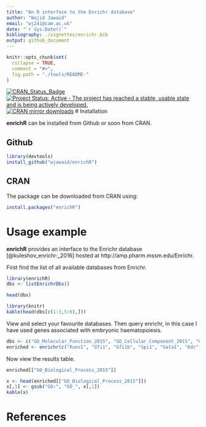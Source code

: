 ```yaml
---
title: "An R interface to the Enrichr database"
author: "Wajid Jawaid"
email: "wj241@cam.ac.uk"
date: "`r Sys.Date()`"
bibliography: ./vignettes/enrichr.bib
output: github_document
---
```


<!-- README.md is generated from README.Rmd. Please edit that file -->

```r
knitr::opts_chunk$set(
  collapse = TRUE,
  comment = "#>",
  fig.path = "./tools/README-"
)
```

[![CRAN_Status_Badge](http://www.r-pkg.org/badges/version/enrichR)](https://cran.r-project.org/package=enrichR)
[![Project Status: Active - The project has reached a stable, usable state and is being actively developed.](http://www.repostatus.org/badges/latest/active.svg)](http://www.repostatus.org/#active)
[![CRAN mirror downloads](http://cranlogs.r-pkg.org/badges/enrichR)](https://cran.r-project.org/package=enrichR/)
# Installation

**enrichR** can be installed from Github or soon from CRAN.

## Github

```r
library(devtools)
install_github("wjawaid/enrichR")
```

## CRAN

The package can be downloaded from CRAN using:

```r
install.packages("enrichR")
```

# Usage example

**enrichR** provides an interface to the Enrichr database [@kuleshov_enrichr:_2016] hosted at http://amp.pharm.mssm.edu/Enrichr.  

First find the list of all available databases from Enrichr.

```r
library(enrichR)
dbs <- listEnrichrDbs()
```

```r
head(dbs)
```

```r
library(knitr)
kable(head(dbs[c(1:3,5:6),]))
```

View and select your favourite databases. Then query enrichr, in this case I have used genes associated with embryonic haematopoiesis.

```r
dbs <- c("GO_Molecular_Function_2015", "GO_Cellular_Component_2015", "GO_Biological_Process_2015")
enriched <- enrichr(c("Runx1", "Gfi1", "Gfi1b", "Spi1", "Gata1", "Kdr"), dbs)
```

Now view the results table.

```r
enriched[["GO_Biological_Process_2015"]]
```

```r
x <- head(enriched[["GO_Biological_Process_2015"]])
x[,1] <- gsub("GO:", "GO_", x[,1])
kable(x)
```

# References